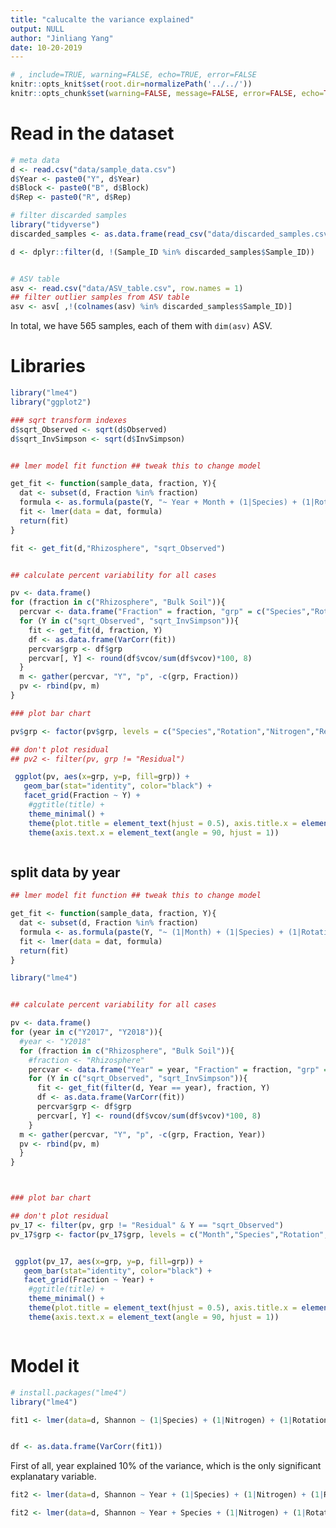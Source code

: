 ```yaml
---
title: "calucalte the variance explained"
output: NULL
author: "Jinliang Yang"
date: 10-20-2019
---
```


```r
# , include=TRUE, warning=FALSE, echo=TRUE, error=FALSE
knitr::opts_knit$set(root.dir=normalizePath('../../'))
knitr::opts_chunk$set(warning=FALSE, message=FALSE, error=FALSE, echo=TRUE)
```

# Read in the dataset

```r
# meta data
d <- read.csv("data/sample_data.csv")
d$Year <- paste0("Y", d$Year)
d$Block <- paste0("B", d$Block)
d$Rep <- paste0("R", d$Rep)

# filter discarded samples
library("tidyverse")
discarded_samples <- as.data.frame(read_csv("data/discarded_samples.csv"))

d <- dplyr::filter(d, !(Sample_ID %in% discarded_samples$Sample_ID))


# ASV table
asv <- read.csv("data/ASV_table.csv", row.names = 1)
## filter outlier samples from ASV table
asv <- asv[ ,!(colnames(asv) %in% discarded_samples$Sample_ID)]


```

In total, we have 565 samples, each of them with `dim(asv)` ASV.


# Libraries

```r
library("lme4")
library("ggplot2")

```



```r

### sqrt transform indexes
d$sqrt_Observed <- sqrt(d$Observed)
d$sqrt_InvSimpson <- sqrt(d$InvSimpson)


## lmer model fit function ## tweak this to change model

get_fit <- function(sample_data, fraction, Y){
  dat <- subset(d, Fraction %in% fraction)
  formula <- as.formula(paste(Y, "~ Year + Month + (1|Species) + (1|Rotation) + (1|Nitrogen)  + Block + (1|Rep)"))
  fit <- lmer(data = dat, formula)
  return(fit)
}

fit <- get_fit(d,"Rhizosphere", "sqrt_Observed")


## calculate percent variability for all cases

pv <- data.frame()
for (fraction in c("Rhizosphere", "Bulk Soil")){
  percvar <- data.frame("Fraction" = fraction, "grp" = c("Species","Rotation","Nitrogen","Rep","Residual"))
  for (Y in c("sqrt_Observed", "sqrt_InvSimpson")){
    fit <- get_fit(d, fraction, Y)
    df <- as.data.frame(VarCorr(fit))
    percvar$grp <- df$grp
    percvar[, Y] <- round(df$vcov/sum(df$vcov)*100, 8)
  }
  m <- gather(percvar, "Y", "p", -c(grp, Fraction))
  pv <- rbind(pv, m)
}

### plot bar chart

pv$grp <- factor(pv$grp, levels = c("Species","Rotation","Nitrogen","Rep","Residual"))

## don't plot residual
## pv2 <- filter(pv, grp != "Residual")

 ggplot(pv, aes(x=grp, y=p, fill=grp)) +
   geom_bar(stat="identity", color="black") +
   facet_grid(Fraction ~ Y) +
    #ggtitle(title) +
    theme_minimal() +
    theme(plot.title = element_text(hjust = 0.5), axis.title.x = element_blank()) +
    theme(axis.text.x = element_text(angle = 90, hjust = 1))



```





## split data by year

```r



## lmer model fit function ## tweak this to change model

get_fit <- function(sample_data, fraction, Y){
  dat <- subset(d, Fraction %in% fraction)
  formula <- as.formula(paste(Y, "~ (1|Month) + (1|Species) + (1|Rotation) + (1|Nitrogen)  + (1|Block) + (1|Rep)"))
  fit <- lmer(data = dat, formula)
  return(fit)
}

library("lme4")


## calculate percent variability for all cases

pv <- data.frame()
for (year in c("Y2017", "Y2018")){
  #year <- "Y2018"
  for (fraction in c("Rhizosphere", "Bulk Soil")){
    #fraction <- "Rhizosphere"
    percvar <- data.frame("Year" = year, "Fraction" = fraction, "grp" = c("Month","Species","Rotation","Nitrogen","Block","Rep","Residual"))
    for (Y in c("sqrt_Observed", "sqrt_InvSimpson")){
      fit <- get_fit(filter(d, Year == year), fraction, Y)
      df <- as.data.frame(VarCorr(fit))
      percvar$grp <- df$grp
      percvar[, Y] <- round(df$vcov/sum(df$vcov)*100, 8)
    }
  m <- gather(percvar, "Y", "p", -c(grp, Fraction, Year))
  pv <- rbind(pv, m)
  }
}



### plot bar chart

## don't plot residual
pv_17 <- filter(pv, grp != "Residual" & Y == "sqrt_Observed")
pv_17$grp <- factor(pv_17$grp, levels = c("Month","Species","Rotation","Nitrogen","Block","Rep","Residual"))


 ggplot(pv_17, aes(x=grp, y=p, fill=grp)) +
   geom_bar(stat="identity", color="black") +
   facet_grid(Fraction ~ Year) +
    #ggtitle(title) +
    theme_minimal() +
    theme(plot.title = element_text(hjust = 0.5), axis.title.x = element_blank()) +
    theme(axis.text.x = element_text(angle = 90, hjust = 1))



```












# Model it

```r
# install.packages("lme4")
library("lme4")

fit1 <- lmer(data=d, Shannon ~ (1|Species) + (1|Nitrogen) + (1|Rotation) + (1|Year) + (1|Block) + (1|Rep))


df <- as.data.frame(VarCorr(fit1))
```

First of all, year explained 10% of the variance, which is the only significant explanatary variable.

```r
fit2 <- lmer(data=d, Shannon ~ Year + (1|Species) + (1|Nitrogen) + (1|Rotation) +  (1|Block) + (1|Rep))

fit2 <- lmer(data=d, Shannon ~ Year + Species + (1|Nitrogen) + (1|Rotation) +  (1|Block) + (1|Rep))

```

